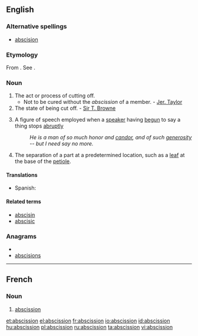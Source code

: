 ==English==

===Alternative spellings===
* [[abscision]]

===Etymology===
From {{etyl|la}} {{term|abscissio}}. See {{term|abscind}}.

===Noun===
{{en-noun}}

# The act or process of cutting off.
#* Not to be cured without the ''abscission'' of a member. - [[w:Jeremy Taylor|Jer. Taylor]]
# The state of being cut off. - [[w:Thomas Browne|Sir T. Browne]]
# {{rhetoric}} A figure of speech employed when a [[speaker]] having [[begun]] to say a thing stops [[abruptly]]
#: ''He is a man of so much honor and [[candor]], and of such [[generosity]] -- but I need say no more.''
# {{botany}} The separation of a part at a predetermined location, such as a [[leaf]] at the base of the [[petiole]].

====Translations====
{{trans-top|act of cutting off}}
* Spanish: {{t+|es|abscisión|f}}
{{trans-mid}}
{{trans-bottom}}

====Related terms====
* [[abscisin]]
* [[abscisic]]

===Anagrams===
* {{alphagram|abciinosss}}
* [[abscisions#English|abscisions]]


----

==French==

===Noun===
{{fr-noun|f}}

# {{botany}} [[#English|abscission]]

[[et:abscission]]
[[el:abscission]]
[[fr:abscission]]
[[io:abscission]]
[[id:abscission]]
[[hu:abscission]]
[[pl:abscission]]
[[ru:abscission]]
[[ta:abscission]]
[[vi:abscission]]